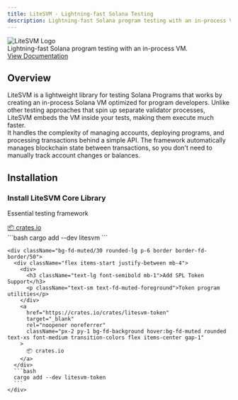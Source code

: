 ```yaml
---
title: LiteSVM - Lightning-fast Solana Testing
description: Lightning-fast Solana program testing with an in-process VM. Test your programs 10x faster without network overhead or validator processes.
---
```



<div className="flex flex-col items-center justify-center text-center px-6 py-12 md:py-16">
  <div className="mb-6">
    <Image
      src="/litesvm-logo.png"
      alt="LiteSVM Logo"
      width={200}
      height={200}
      className="drop-shadow-xl"
    />
  </div>

<div className="text-lg text-fd-muted-foreground mb-4 max-w-2xl">
  Lightning-fast Solana program testing with an in-process VM.
</div>

<div className="mt-6">
  <a
    href="/docs/getting-started"
    className="px-5 py-2 text-sm bg-[#E8684A] text-white font-semibold rounded-lg hover:bg-[#D15A3E] transition-all shadow-lg hover:shadow-xl inline-block"
  >
    View Documentation
  </a>
</div>

</div>

<div className="mt-2 mb-8">
  <div className="bg-fd-muted/50 rounded-lg p-8 mx-auto">
    <h2 className="text-2xl font-bold text-left mb-6 text-[#E8684A]">
      Overview
    </h2>
    <div className="mb-4">
      LiteSVM is a lightweight library for testing Solana Programs that works by
      creating an in-process Solana VM optimized for program developers. Unlike
      other testing approaches that spin up separate validator processes,
      LiteSVM embeds the VM inside your tests, making them execute much faster.
    </div>
    <div>
      It handles the complexity of managing accounts, deploying programs, and
      processing transactions behind a simple API. The framework automatically
      manages blockchain state between transactions, so you don't need to
      manually track account changes or balances.
    </div>
  </div>
</div>

<div className="px-6 mb-12">
  <h2 className="text-2xl font-bold text-left mb-8 text-[#E8684A]">
    Installation
  </h2>
  
  <div className="flex flex-col gap-6">
    <div className="bg-fd-muted/30 rounded-lg p-6 border border-fd-border/50">
      <div className="flex items-start justify-between mb-4">
        <div>
          <h3 className="text-lg font-semibold mb-1">Install LiteSVM Core Library</h3>
          <p className="text-sm text-fd-muted-foreground">Essential testing framework</p>
        </div>
        <a
          href="https://crates.io/crates/litesvm"
          target="_blank"
          rel="noopener noreferrer"
          className="px-2 py-1 bg-fd-background hover:bg-fd-muted rounded text-xs font-medium transition-colors flex items-center gap-1"
        >
          📦 crates.io
        </a>
      </div>
      ```bash
      cargo add --dev litesvm
      ```
    </div>

    <div className="bg-fd-muted/30 rounded-lg p-6 border border-fd-border/50">
      <div className="flex items-start justify-between mb-4">
        <div>
          <h3 className="text-lg font-semibold mb-1">Add SPL Token Support</h3>
          <p className="text-sm text-fd-muted-foreground">Token program utilities</p>
        </div>
        <a
          href="https://crates.io/crates/litesvm-token"
          target="_blank"
          rel="noopener noreferrer"
          className="px-2 py-1 bg-fd-background hover:bg-fd-muted rounded text-xs font-medium transition-colors flex items-center gap-1"
        >
          📦 crates.io
        </a>
      </div>
      ```bash
      cargo add --dev litesvm-token
      ```
    </div>

  </div>
</div>
